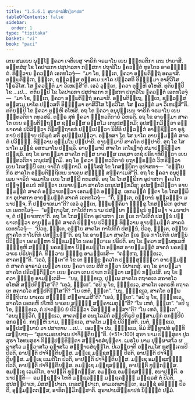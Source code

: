 ```yaml
---
title: "1.5.6.1 ສຸຣາປານສິກ຺ຂາປທ"
tableOfContents: false
sidebar:
  order: 1
type: "tipitaka"
basket: "vi"
book: "paci"
---
```



<DynamicBreadcrumb />

<Division number="326" book="paci">

<Paragraph number="1018" book="paci">
ເຕນ ສມເຍນ ພຸທ຺ໂຘ ຠຄວາ ເຈຕິເຍສຸ ຈາຣິກໍ ຈຣມາໂນ ເຍນ ຠທ຺ທວຕິກາ ເຕນ ປາຍາສິ. ອທ຺ທສໍສຸ ໂຂ ໂຄປາລກາ ປສຸປາລກາ ກສ຺ສກາ ປຖາວິໂນ ຠຄວນ຺ຕໍ ທູຣໂຕວ ອາຄຈ຺ຉນ຺ຕໍ. ທິສ຺ວານ ຠຄວນ຺ຕໍ ເອຕທໂວຈຸໍ—  “ມາ ໂຂ, ຠນ຺ເຕ, ຠຄວາ ອມ຺ພຕິຕ຺ຖໍ ອຄມາສິ. ອມ຺ພຕິຕ຺ເຖ, ຠນ຺ເຕ, ຊຏິລສ຺ສ ອສ຺ສເມ ນາໂຄ ປຏິວສຕິ ອິທ຺ຘິມາ ອາສິວິໂສ ໂຆຣວິໂສ. ໂສ ຠຄວນ຺ຕໍ ມາ ວິເຫເຐສີ”ຕິ. ເອວໍ ວຸຕ຺ເຕ, ຠຄວາ ຕຸຓ຺ຫີ ອໂຫສິ. ທຸຕິຍມ຺ປິ ໂຂ …ເປ…  ຕຕິຍມ຺ປິ ໂຂ ໂຄປາລກາ ປສຸປາລກາ ກສ຺ສກາ ປຖາວິໂນ ຠຄວນ຺ຕໍ ເອຕທໂວຈຸໍ—  “ມາ ໂຂ, ຠນ຺ເຕ, ຠຄວາ ອມ຺ພຕິຕ຺ຖໍ ອຄມາສິ. ອມ຺ພຕິຕ຺ເຖ, ຠນ຺ເຕ, ຊຏິລສ຺ສ ອສ຺ສເມ ນາໂຄ ປຏິວສຕິ ອິທ຺ຘິມາ ອາສິວິໂສ ໂຆຣວິໂສ. ໂສ ຠຄວນ຺ຕໍ ມາ ວິເຫເຐສີ”ຕິ. ຕຕິຍມ຺ປິ ໂຂ ຠຄວາ ຕຸຓ຺ຫີ ອໂຫສິ.
</Paragraph>

<Paragraph number="1019" book="paci">
ອຖ ໂຂ ຠຄວາ ອນຸປຸພ຺ເພນ ຈາຣິກໍ ຈຣມາໂນ ເຍນ ຠທ຺ທວຕິກາ ຕທວສຣິ. ຕຕ຺ຣ ສຸທໍ ຠຄວາ ຠທ຺ທວຕິກາຍໍ ວິຫຣຕິ. ອຖ ໂຂ ອາຍສ຺ມາ ສາຄໂຕ ເຍນ ອມ຺ພຕິຕ຺ຖສ຺ສ ຊຏິລສ຺ສ ອສ຺ສໂມ ເຕນຸປສງ຺ກມິ; ອຸປສງ຺ກມິຕ຺ວາ ອຄ຺ຍາຄາຣໍ ປວິສິຕ຺ວາ ຕິຓສນ຺ຖາຣກໍ ປຎ຺ຎເປຕ຺ວາ ນິສີທິ ປລ຺ລງ຺ກໍ ອາຠຸຊິຕ຺ວາ ອຸຊຸໍ ກາຍໍ ປຓິຘາຍ ປຣິມຸຂໍ ສຕິໍ ອຸປຏ຺ຐເປຕ຺ວາ. ອທ຺ທສາ ໂຂ ໂສ ນາໂຄ ອາຍສ຺ມນ຺ຕໍ ສາຄຕໍ ປວິຏ຺ຐໍ. ທິສ຺ວານ ທຸມ຺ມໂນ ປຘູປາຍິ. ອາຍສ຺ມາປິ ສາຄໂຕ ປຘູປາຍິ. ອຖ ໂຂ ໂສ ນາໂຄ ມກ຺ຂໍ ອສຫມາໂນ ປຊ຺ຊລິ. ອາຍສ຺ມາປິ ສາຄໂຕ ເຕໂຊຘາຕຸໍ ສມາປຊ຺ຊິຕ຺ວາ ປຊ຺ຊລິ. ອຖ ໂຂ ອາຍສ຺ມາ ສາຄໂຕ ຕສ຺ສ ນາຄສ຺ສ ເຕຊສາ ເຕຊໍ ປຣິຍາທິຍິຕ຺ວາ ເຍນ ຠທ຺ທວຕິກາ ເຕນຸປສງ຺ກມິ. ອຖ ໂຂ ຠຄວາ ຠທ຺ທວຕິກາຍໍ ຍຖາຠິຣນ຺ຕໍ ວິຫຣິຕ຺ວາ ເຍນ ໂກສມ຺ພີ ເຕນ ຈາຣິກໍ ປກ຺ກາມິ. ອສ຺ໂສສຸໍ ໂຂ ໂກສມ຺ພິກາ ອຸປາສກາ—  “ອຍ຺ໂຍ ກິຣ ສາຄໂຕ ອມ຺ພຕິຕ຺ຖິເກນ ນາເຄນ ສທ຺ຘິໍ ສງ຺ຄາເມສີ”ຕິ.
</Paragraph>

<Paragraph number="1020" book="paci">
ອຖ ໂຂ ຠຄວາ ອນຸປຸພ຺ເພນ ຈາຣິກໍ ຈຣມາໂນ ເຍນ ໂກສມ຺ພີ ຕທວສຣິ. ອຖ ໂຂ ໂກສມ຺ພິກາ ອຸປາສກາ ຠຄວໂຕ ປຈ຺ຈຸຄ຺ຄມນໍ ກຣິຕ຺ວາ ເຍນາຍສ຺ມາ ສາຄໂຕ ເຕນຸປສງ຺ກມິໍສຸ; ອຸປສງ຺ກມິຕ຺ວາ ອາຍສ຺ມນ຺ຕໍ ສາຄຕໍ ອຠິວາເທຕ຺ວາ ເອກມນ຺ຕໍ ອຏ຺ຐໍສຸ. ເອກມນ຺ຕໍ ຐິຕາ ໂຂ ໂກສມ຺ພິກາ ອຸປາສກາ ອາຍສ຺ມນ຺ຕໍ ສາຄຕໍ ເອຕທໂວຈຸໍ—  “ກິໍ, ຠນ຺ເຕ, ອຍ຺ຍານໍ ທຸລ຺ລຠຎ຺ຈ ມນາປຎ຺ຈ, ກິໍ ປຏິຍາເທມາ”ຕິ? ເອວໍ ວຸຕ຺ເຕ, ຉພ຺ພຄ຺ຄິຍາ ຠິກ຺ຂູ ໂກສມ຺ພິເກ ອຸປາສເກ ເອຕທໂວຈຸໍ—  “ອຕ຺ຖາວຸໂສ, ກາໂປຕິກາ ນາມ ປສນ຺ນາ ຠິກ຺ຂູນໍ ທຸລ຺ລຠາ ຈ ມນາປາ ຈ, ຕໍ ປຏິຍາເທຖາ”ຕິ. ອຖ ໂຂ ໂກສມ຺ພິກາ ອຸປາສກາ ຆເຣ ຆເຣ ກາໂປຕິກໍ ປສນ຺ນໍ ປຏິຍາເທຕ຺ວາ ອາຍສ຺ມນ຺ຕໍ ສາຄຕໍ ປິຓ຺ຑາຍ ປວິຏ຺ຐໍ ທິສ຺ວານ ອາຍສ຺ມນ຺ຕໍ ສາຄຕໍ ເອຕທໂວຈຸໍ—  “ປິວຕຸ, ຠນ຺ເຕ, ອຍ຺ໂຍ ສາຄໂຕ ກາໂປຕິກໍ ປສນ຺ນໍ, ປິວຕຸ, ຠນ຺ເຕ, ອຍ຺ໂຍ ສາຄໂຕ ກາໂປຕິກໍ ປສນ຺ນນ຺”ຕິ. ອຖ ໂຂ ອາຍສ຺ມາ ສາຄໂຕ ຆເຣ ຆເຣ ກາໂປຕິກໍ ປສນ຺ນໍ ປິວິຕ຺ວາ ນຄຣມ຺ຫາ ນິກ຺ຂມນ຺ໂຕ ນຄຣທ຺ວາເຣ ປຣິປຕິ.
</Paragraph>

<Paragraph number="1021" book="paci">
ອຖ ໂຂ ຠຄວາ ສມ຺ພຫຸເລຫິ ຠິກ຺ຂູຫິ ສທ຺ຘິໍ ນຄຣມ຺ຫາ ນິກ຺ຂມນ຺ໂຕ ອທ຺ທສ ອາຍສ຺ມນ຺ຕໍ ສາຄຕໍ ນຄຣທ຺ວາເຣ ປຣິປຕນ຺ຕໍ. ທິສ຺ວານ ຠິກ຺ຂູ ອາມນ຺ເຕສິ—  “ຄຓ຺ຫຖ, ຠິກ຺ຂເວ, ສາຄຕນ຺”ຕິ. “ເອວໍ, ຠນ຺ເຕ”ຕິ ໂຂ ເຕ ຠິກ຺ຂູ ຠຄວໂຕ ປຏິສ຺ສຸຓິຕ຺ວາ ອາຍສ຺ມນ຺ຕໍ ສາຄຕໍ ອາຣາມໍ ເນຕ຺ວາ ເຍນ ຠຄວາ ເຕນ ສີສໍ ກຕ຺ວາ ນິປາເຕສຸໍ. ອຖ ໂຂ ອາຍສ຺ມາ ສາຄໂຕ ປຣິວຕ຺ຕິຕ຺ວາ ເຍນ ຠຄວາ ເຕນ ປາເທ ກຣິຕ຺ວາ ເສຍ຺ຍໍ ກປ຺ເປສິ. ອຖ ໂຂ ຠຄວາ ຠິກ຺ຂູ ອາມນ຺ເຕສິ—  “ນນຸ, ຠິກ຺ຂເວ, ປຸພ຺ເພ ສາຄໂຕ ຕຖາຄເຕ ສຄາຣໂວ ອໂຫສິ ສປ຺ປຕິສ຺ໂສ”ຕິ? “ເອວໍ, ຠນ຺ເຕ”. “ອປິ ນຸ ໂຂ, ຠິກ຺ຂເວ, ສາຄໂຕ ເອຕຣຫິ ຕຖາຄເຕ ສຄາຣໂວ ສປ຺ປຕິສ຺ໂສ”ຕິ? “ໂນ ເຫຕໍ, ຠນ຺ເຕ”. “ນນຸ, ຠິກ຺ຂເວ, ສາຄໂຕ ອມ຺ພຕິຕ຺ຖິເກນ ນາເຄນ ສທ຺ຘິໍ ສງ຺ຄາເມສີ”ຕິ? “ເອວໍ, ຠນ຺ເຕ”. “ອປິ ນຸ ໂຂ, ຠິກ຺ຂເວ, ສາຄໂຕ ເອຕຣຫິ ປໂຫຕິ ນາເຄນ ສທ຺ຘິໍ ສງ຺ຄາເມຕຸນ຺”ຕິ? “ໂນ ເຫຕໍ, ຠນ຺ເຕ”. “ອປິ ນຸ ໂຂ, ຠິກ຺ຂເວ, ຕໍ ປາຕພ຺ພໍ ຍໍ ປິວິຕ຺ວາ ວິສຎ຺ຎີ ອສ຺ສາ”ຕິ? “ໂນ ເຫຕໍ, ຠນ຺ເຕ”. “ອນນຸຈ຺ຉວິກໍ, ຠິກ຺ຂເວ, ສາຄຕສ຺ສ ອນນຸໂລມິກໍ ອປ຺ປຕິຣູປໍ ອສ຺ສາມຓກໍ ອກປ຺ປິຍໍ ອກຣຓີຍໍ. ກຖຎ຺ຫິ ນາມ, ຠິກ຺ຂເວ, ສາຄໂຕ ມຊ຺ຊໍ ປິວິສ຺ສຕິ. ເນຕໍ, ຠິກ຺ຂເວ, ອປ຺ປສນ຺ນານໍ ວາ ປສາທາຍ …ເປ…  ເອວຎ຺ຈ ປນ, ຠິກ຺ຂເວ, ອິມໍ ສິກ຺ຂາປທໍ ອຸທ຺ທິເສຍ຺ຍາຖ—
</Paragraph>

</Division>
<Division number="327" book="paci">

<Paragraph number="1022" book="paci">
<Emphasis>“ສຸຣາເມຣຍປາເນ ປາຈິຕ຺ຕິຍນ຺”</Emphasis>ຕິ. (*51*:<Emphasis>100</Emphasis>)
</Paragraph>

</Division>
<Division number="328" book="paci">

<Paragraph number="1023" book="paci">
<Emphasis>ສຸຣາ</Emphasis> ນາມ ປິຏ຺ຐສຸຣາ ປູວສຸຣາ ໂອທນສຸຣາ ກິຓ຺ຓປກ຺ຂິຕ຺ຕາ ສມ຺ຠາຣສໍຍຸຕ຺ຕາ.
</Paragraph>

<Paragraph number="1024" book="paci">
<Emphasis>ເມຣໂຍ</Emphasis> ນາມ ປຸປ຺ຜາສໂວ ຜລາສໂວ ມຘ຺ວາສໂວ ຄຸຬາສໂວ ສມ຺ຠາຣສໍຍຸຕ຺ໂຕ.
</Paragraph>

<Paragraph number="1025" book="paci">
<Emphasis>ປິເວຍ຺ຍາ</Emphasis>ຕິ ອນ຺ຕມໂສ ກຸສຄ຺ເຄນປິ ປິວຕິ, ອາປຕ຺ຕິ ປາຈິຕ຺ຕິຍສ຺ສ.
</Paragraph>

<Paragraph number="1026" book="paci">
ມຊ຺ເຊ ມຊ຺ຊສຎ຺ຎີ ປິວຕິ, ອາປຕ຺ຕິ ປາຈິຕ຺ຕິຍສ຺ສ. ມຊ຺ເຊ ເວມຕິໂກ ປິວຕິ, ອາປຕ຺ຕິ ປາຈິຕ຺ຕິຍສ຺ສ. ມຊ຺ເຊ ອມຊ຺ຊສຎ຺ຎີ ປິວຕິ, ອາປຕ຺ຕິ ປາຈິຕ຺ຕິຍສ຺ສ.
</Paragraph>

<Paragraph number="1027" book="paci">
ອມຊ຺ເຊ ມຊ຺ຊສຎ຺ຎີ, ອາປຕ຺ຕິ ທຸກ຺ກຏສ຺ສ. ອມຊ຺ເຊ ເວມຕິໂກ, ອາປຕ຺ຕິ ທຸກ຺ກຏສ຺ສ. ອມຊ຺ເຊ ອມຊ຺ຊສຎ຺ຎີ, ອນາປຕ຺ຕິ.
</Paragraph>

</Division>
<Division number="329" book="paci">

<Paragraph number="1028" book="paci">
ອນາປຕ຺ຕິ—  ອມຊ຺ຊຎ຺ຈ ໂຫຕິ ມຊ຺ຊວຓ຺ຓໍ ມຊ຺ຊຄນ຺ຘໍ ມຊ຺ຊຣສໍ ຕໍ ປິວຕິ, ສູປສມ຺ປາເກ, ມໍສສມ຺ປາເກ, ເຕລສມ຺ປາເກ, ອາມລກຜາຓິເຕ, ອມຊ຺ຊໍ ອຣິຏ຺ຐໍ ປິວຕິ, ອຸມ຺ມຕ຺ຕກສ຺ສ, ອາທິກມ຺ມິກສ຺ສາຕິ.

</Paragraph>
</Division>

<Paragraph number="1029" type="center" book="paci">
ສຸຣາປານສິກ຺ຂາປທໍ ນິຏ຺ຐິຕໍ ປຐມໍ.
</Paragraph>
